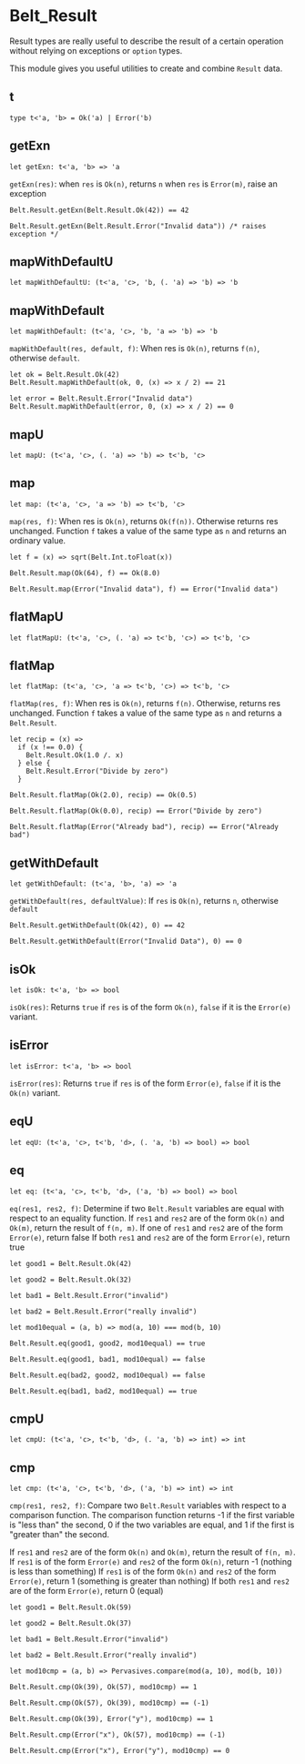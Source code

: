 # Belt_Result

Result types are really useful to describe the result of a certain operation
  without relying on exceptions or `option` types.

  This module gives you useful utilities to create and combine `Result` data.

## t

```res sig
type t<'a, 'b> = Ok('a) | Error('b)
```


## getExn

```res sig
let getExn: t<'a, 'b> => 'a
```
`getExn(res)`: when `res` is `Ok(n)`, returns `n` when `res` is `Error(m)`, raise an exception

  ```res example
  Belt.Result.getExn(Belt.Result.Ok(42)) == 42

  Belt.Result.getExn(Belt.Result.Error("Invalid data")) /* raises exception */
  ```

## mapWithDefaultU

```res sig
let mapWithDefaultU: (t<'a, 'c>, 'b, (. 'a) => 'b) => 'b
```


## mapWithDefault

```res sig
let mapWithDefault: (t<'a, 'c>, 'b, 'a => 'b) => 'b
```
`mapWithDefault(res, default, f)`: When res is `Ok(n)`, returns `f(n)`,
  otherwise `default`.

  ```res example
  let ok = Belt.Result.Ok(42)
  Belt.Result.mapWithDefault(ok, 0, (x) => x / 2) == 21

  let error = Belt.Result.Error("Invalid data")
  Belt.Result.mapWithDefault(error, 0, (x) => x / 2) == 0
  ```

## mapU

```res sig
let mapU: (t<'a, 'c>, (. 'a) => 'b) => t<'b, 'c>
```


## map

```res sig
let map: (t<'a, 'c>, 'a => 'b) => t<'b, 'c>
```
`map(res, f)`: When res is `Ok(n)`, returns `Ok(f(n))`. Otherwise returns res
  unchanged. Function `f` takes a value of the same type as `n` and returns an
  ordinary value.

  ```res example
  let f = (x) => sqrt(Belt.Int.toFloat(x))

  Belt.Result.map(Ok(64), f) == Ok(8.0)

  Belt.Result.map(Error("Invalid data"), f) == Error("Invalid data")
  ```

## flatMapU

```res sig
let flatMapU: (t<'a, 'c>, (. 'a) => t<'b, 'c>) => t<'b, 'c>
```


## flatMap

```res sig
let flatMap: (t<'a, 'c>, 'a => t<'b, 'c>) => t<'b, 'c>
```
`flatMap(res, f)`: When res is `Ok(n)`, returns `f(n)`. Otherwise, returns res
  unchanged. Function `f` takes a value of the same type as `n` and returns a
  `Belt.Result`.

  ```res example
  let recip = (x) =>
    if (x !== 0.0) {
      Belt.Result.Ok(1.0 /. x)
    } else {
      Belt.Result.Error("Divide by zero")
    }

  Belt.Result.flatMap(Ok(2.0), recip) == Ok(0.5)

  Belt.Result.flatMap(Ok(0.0), recip) == Error("Divide by zero")

  Belt.Result.flatMap(Error("Already bad"), recip) == Error("Already bad")
  ```

## getWithDefault

```res sig
let getWithDefault: (t<'a, 'b>, 'a) => 'a
```
`getWithDefault(res, defaultValue)`: If `res` is `Ok(n)`, returns `n`,
  otherwise `default`

  ```res example
  Belt.Result.getWithDefault(Ok(42), 0) == 42

  Belt.Result.getWithDefault(Error("Invalid Data"), 0) == 0
  ```

## isOk

```res sig
let isOk: t<'a, 'b> => bool
```
`isOk(res)`: Returns `true` if `res` is of the form `Ok(n)`, `false` if it is
  the `Error(e)` variant.

## isError

```res sig
let isError: t<'a, 'b> => bool
```
`isError(res)`: Returns `true` if `res` is of the form `Error(e)`, `false` if
  it is the `Ok(n)` variant.

## eqU

```res sig
let eqU: (t<'a, 'c>, t<'b, 'd>, (. 'a, 'b) => bool) => bool
```


## eq

```res sig
let eq: (t<'a, 'c>, t<'b, 'd>, ('a, 'b) => bool) => bool
```
`eq(res1, res2, f)`: Determine if two `Belt.Result` variables are equal with
  respect to an equality function. If `res1` and `res2` are of the form `Ok(n)`
  and `Ok(m)`, return the result of `f(n, m)`. If one of `res1` and `res2` are of
  the form `Error(e)`, return false If both `res1` and `res2` are of the form
  `Error(e)`, return true

  ```res example
  let good1 = Belt.Result.Ok(42)

  let good2 = Belt.Result.Ok(32)

  let bad1 = Belt.Result.Error("invalid")

  let bad2 = Belt.Result.Error("really invalid")

  let mod10equal = (a, b) => mod(a, 10) === mod(b, 10)

  Belt.Result.eq(good1, good2, mod10equal) == true

  Belt.Result.eq(good1, bad1, mod10equal) == false

  Belt.Result.eq(bad2, good2, mod10equal) == false

  Belt.Result.eq(bad1, bad2, mod10equal) == true
  ```

## cmpU

```res sig
let cmpU: (t<'a, 'c>, t<'b, 'd>, (. 'a, 'b) => int) => int
```


## cmp

```res sig
let cmp: (t<'a, 'c>, t<'b, 'd>, ('a, 'b) => int) => int
```
`cmp(res1, res2, f)`: Compare two `Belt.Result` variables with respect to a
  comparison function. The comparison function returns -1 if the first variable
  is "less than" the second, 0 if the two variables are equal, and 1 if the first
  is "greater than" the second.

  If `res1` and `res2` are of the form `Ok(n)` and `Ok(m)`, return the result of
  `f(n, m)`. If `res1` is of the form `Error(e)` and `res2` of the form `Ok(n)`,
  return -1 (nothing is less than something) If `res1` is of the form `Ok(n)` and
  `res2` of the form `Error(e)`, return 1 (something is greater than nothing) If
  both `res1` and `res2` are of the form `Error(e)`, return 0 (equal)

  ```res example
  let good1 = Belt.Result.Ok(59)

  let good2 = Belt.Result.Ok(37)

  let bad1 = Belt.Result.Error("invalid")

  let bad2 = Belt.Result.Error("really invalid")

  let mod10cmp = (a, b) => Pervasives.compare(mod(a, 10), mod(b, 10))

  Belt.Result.cmp(Ok(39), Ok(57), mod10cmp) == 1

  Belt.Result.cmp(Ok(57), Ok(39), mod10cmp) == (-1)

  Belt.Result.cmp(Ok(39), Error("y"), mod10cmp) == 1

  Belt.Result.cmp(Error("x"), Ok(57), mod10cmp) == (-1)

  Belt.Result.cmp(Error("x"), Error("y"), mod10cmp) == 0
  ```
